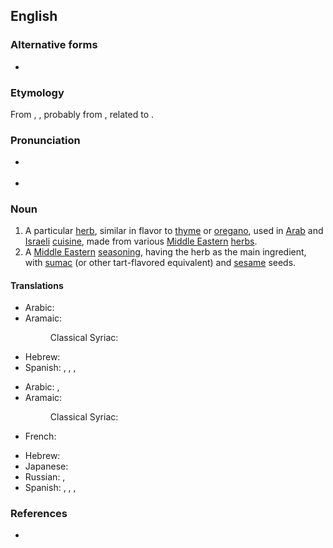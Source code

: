 {{also|za'atar}}
==English==
{{wikipedia}}

===Alternative forms===
* {{alter|en|za'atar}}

===Etymology===
From {{bor|en|ar|زَعْتَر}}, {{m|ar|صَعْتَر||wild thyme; condiment made from this herb}}, probably from {{der|en|syc|ܨܬܪܐ|tr=ṣāṯrā}}, related to {{cog|he|צַתְרָה|tr=tzátra}}.

===Pronunciation===
* {{a|UK}} {{IPA|en|/ˈzɑːtɑː/}}
* {{a|US}} {{IPA|en|/ˈzɑtɑɹ/}}

===Noun===
{{en-noun|-}}

# A particular [[herb]], similar in flavor to [[thyme]] or [[oregano]], used in [[Arab]] and [[Israeli]] [[cuisine]], made from various [[Middle Eastern]] [[herb]]s.
# A [[Middle Eastern]] [[seasoning]], having the herb as the main ingredient, with [[sumac]] (or other tart-flavored equivalent) and [[sesame]] seeds.

====Translations====
{{trans-top|herb}}
* Arabic: {{t|ar|زَعْتَر نَابْلُسِيّ|m}}
* Aramaic: {{t-needed|arc}}
*: Classical Syriac: {{t|syc|ܨܬܪܐ|m|tr=ṣāṯrā}}
{{trans-mid}}
* Hebrew: {{t+|he|זַעְתַּר|m|tr=zá'tar}}
* Spanish: {{t|es|za'atar|m}}, {{t|es|zaatar|m}}, {{t|es|zatar|m}}, {{t|es|zahatar|m}}
{{trans-bottom}}

{{trans-top|seasoning}}
* Arabic: {{t|ar|خُلْطَة زَعْتَر نَابْلُسِيّ|f}}, {{t|ar|زَعْتَر نَابْلُسِيّ|m}}
* Aramaic: {{t-needed|arc}}
*: Classical Syriac: {{t|syc|ܨܬܪܐ|m|tr=ṣāṯrā}}
* French: {{t+|fr|zaatar|m}}
{{trans-mid}}
* Hebrew: {{t-needed|he}}
* Japanese: {{t|ja|ザータル|tr=zātaru}}
* Russian: {{t+|ru|за́атар|m}}, {{t+|ru|за́тар|m}}
* Spanish: {{t|es|za'atar|m}}, {{t|es|zaatar|m}}, {{t|es|zatar|m}}, {{t|es|zahatar|m}}
{{trans-bottom}}

===References===
* {{R:Lexico}}

{{topics|en|Herbs|Mint family plants|Seasonings}}